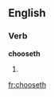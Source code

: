 ==English==

===Verb===
'''chooseth'''

# {{archaic third-person singular of|choose}}
{{count page|[[Wiktionary:Page count]]}}

[[fr:chooseth]]